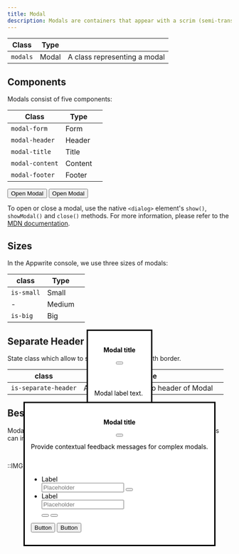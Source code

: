 ```yaml
---
title: Modal
description: Modals are containers that appear with a scrim (semi-transparent overlay) on top of the window or content the user is currently interacting with. Modals draw attention to actions that must be taken before they can be dismissed.
---
```


| Class    | Type  |                              |
| -------- | ----- | ---------------------------- |
| `modals` | Modal | A class representing a modal |

## Components

Modals consist of five components:

| Class           | Type    |     |
| --------------- | ------- | --- |
| `modal-form`    | Form    |     |
| `modal-header`  | Header  |     |
| `modal-title`   | Title   |     |
| `modal-content` | Content |     |
| `modal-footer`  | Footer  |     |

<Preview center>
  <only-preview>
    <button
      class="button"
      onclick="document.getElementById('dialog').showModal();"
    >
      <span class="text">Open Modal</span>
    </button>
  </only-preview>
  <only-html>
    <button class="button">
      <span>Open Modal</span>
    </button>
  </only-html>
  <only-preview>
    <dialog
      class="modal"
      id="dialog"
    >
      <form
        class="modal-form"
        method="dialog"
      >
        <header class="modal-header">
            <div class="u-flex u-main-space-between u-cross-center u-gap-16">
                <div class="avatar is-color-orange is-medium">
                    <span class="icon-exclamation" aria-hidden="true"></span>
                </div>
                <h4 class="modal-title heading-level-5">Modal title</h4>
                <button class="button" class="button is-text is-small is-only-icon" aria-label="Close modal" onclick="document.getElementById('dialog').close();">
                    <span class="icon-x" aria-hidden="true"></span>
                </button>
            </div>
        </header>
        <div class="modal-content u-small">
            <div class="modal-content-spacer">
                <p>Modal label text.</p>
            </div>
        </div>
        <div class="modal-footer">
          <div class="u-flex u-main-end u-gap-16">
            <button type="button" class="button is-text">
              <span class="text">Button</span>
            </button>
            <button type="button" class="button is-secondary">
              <span class="text">Button</span>
            </button>
          </div>
        </div>
      </form>
    </dialog>
  </only-preview>
  <only-html>
    <dialog class="modal" id="dialog">
      <form class="modal-form" method="dialog">
        <header class="modal-header">
            <div class="u-flex u-main-space-between u-cross-center u-gap-16">
                <div class="avatar is-color-orange is-medium">
                    <span class="icon-exclamation" aria-hidden="true"></span>
                </div>
                <h4 class="modal-title heading-level-5">Modal title</h4>
                <button class="button is-text is-small is-only-icon" aria-label="Close modal">
                    <span class="icon-x" aria-hidden="true"></span>
                </button>
            </div>
        </header>
        <div class="modal-content u-small">
            <div class="modal-content-spacer">
                <p>Modal label text.</p>
            </div>
        </div>
        <div class="modal-footer">
          <div class="u-flex u-main-end u-gap-16">
            <button class="button is-text">
              <span class="text">Button</span>
            </button>
            <button class="button is-secondary">
              <span class="text">Button</span>
            </button>
          </div>
        </div>
      </form>
    </dialog>
  </only-html>
</Preview>

<br />

To open or close a modal, use the native `<dialog>` element's `show()`, `showModal()` and `close()` methods. For more information, please refer to the [MDN documentation](https://developer.mozilla.org/en-US/docs/Web/HTML/Element/dialog).

## Sizes

In the Appwrite console, we use three sizes of modals:

| class      | Type   |     |
| ---------- | ------ | --- |
| `is-small` | Small  |     |
| -          | Medium |     |
| `is-big`   | Big    |     |

<Preview center>
  <dialog id="dialog4" class="modal is-small" open>
    <form class="modal-form" method="dialog">
      <header class="modal-header">
          <div class="u-flex u-main-space-between u-cross-center u-gap-16">
              <h4 class="modal-title heading-level-5">Modal title</h4>
              <button class="button is-text is-small is-only-icon u-cross-center u-margin-inline-start-auto" aria-label="Close modal">
                  <span class="icon-x" aria-hidden="true"></span>
              </button>
          </div>
      </header>
      <div class="modal-content u-small">
          <div class="modal-content-spacer">
              <p>Modal label text.</p>
          </div>
      </div>
      <div class="modal-footer">
        <div class="u-flex u-main-end u-gap-16">
          <button class="button is-text">
            <span class="text">Button</span>
          </button>
          <button class="button is-secondary">
            <span class="text">Button</span>
          </button>
        </div>
      </div>
    </form>
  </dialog>

   <dialog id="dialog5" class="modal is-big" open>
        <form class="modal-form" method="dialog">
            <header class="modal-header">
                <div class="u-flex u-main-space-between u-cross-center u-gap-16">
                    <h4 class="modal-title heading-level-5">Modal title</h4>
                    <button class="button is-text is-small is-only-icon u-cross-center u-margin-inline-start-auto" aria-label="Close modal">
                        <span class="icon-x" aria-hidden="true"></span>
                    </button>
                </div>
            </header>
            <div class="modal-content u-small">
                <div class="modal-content-spacer">
                    <p>Modal label text.</p>
                </div>
            </div>
            <div class="modal-footer">
                <div class="u-flex u-main-end u-gap-16">
                    <button class="button is-text">
                        <span class="text">Button</span>
                    </button>
                    <button class="button is-secondary"><span class="text">Button</span></button>
                </div>
            </div>           
        </form>
    </dialog>
</Preview>

## Separate Header

State class which allow to seperate the header with border.

| class                | Type                                  |     |
| -------------------- | ------------------------------------- | --- |
| `is-separate-header` | Add Border bottom to header of Modal  |     |


<Preview center>
    <dialog id="dialog6" class="modal is-big is-separate-header" open>
        <form class="modal-form" method="dialog">
            <header class="modal-header">
                <div class="u-flex u-main-space-between u-cross-center u-gap-16">
                    <h4 class="modal-title heading-level-5">Modal title</h4>
                    <button class="button is-text is-small is-only-icon u-cross-center u-margin-inline-start-auto" aria-label="Close modal">
                        <span class="icon-x" aria-hidden="true"></span>
                    </button>
                </div>
                <p>Provide contextual feedback messages for complex modals.</p>
            </header>
            <div class="modal-content">
                <div class="modal-content-spacer">
                    <ul class="form-list">
                        <li class="form-item">
                            <label class="label">Label</label>
                            <div class="input-text-wrapper" style="--amount-of-buttons: 1;">
                                <input type="password" class="input-text" placeholder="Placeholder" />
                                <button class="show-password-button" aria-label="show password" type="button">
                                    <span class="icon-eye" aria-hidden="true"></span>
                                </button>
                            </div>
                        </li>
                        <li class="form-item">
                            <label class="label">Label</label>
                            <div class="input-text-wrapper" style="--amount-of-buttons:2">
                                <input type="text" placeholder="Placeholder" />
                                <div class="options-list">
                                    <button class="options-list-button" aria-label="show password / hide password" type="button">
                                        <span class="icon-eye" aria-hidden="true"></span>
                                    </button>
                                    <button class="options-list-button" aria-label="copy text" type="button">
                                        <span class="icon-duplicate" aria-hidden="true"></span>
                                    </button>
                                </div>
                            </div>
                        </li>
                    </ul>
                </div>
            </div>
            <div class="modal-footer">
                <div class="u-flex u-main-end u-gap-16">
                    <button class="button is-text">
                        <span class="text">Button</span>
                    </button>
                    <button class="button is-secondary"><span class="text">Button</span></button>
                </div>
            </div>
        </form>
    </dialog>
</Preview>

## Best Practice

Modals are used mostly for the creation or deletion of an object. Modals can include avatars, buttons, illustrations, tags and text.

<br />

::IMG[modal-usage-1.svg, modal]
